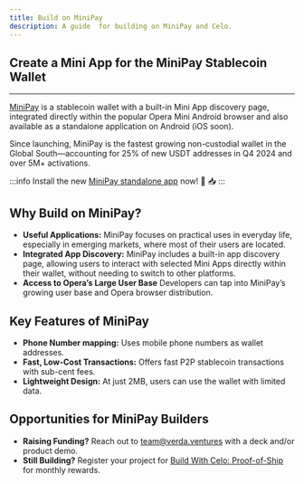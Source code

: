 ```yaml
---
title: Build on MiniPay
description: A guide  for building on MiniPay and Celo.
---
```


## Create a Mini App for the MiniPay Stablecoin Wallet

---

[MiniPay](https://www.opera.com/products/minipay) is a stablecoin wallet with a built-in Mini App discovery page, integrated directly within the popular Opera Mini Android browser and also available as a standalone application on Android (iOS soon).

Since launching, MiniPay is the fastest growing non-custodial wallet in the Global South—accounting for 25% of new USDT addresses in Q4 2024 and over 5M+ activations.

:::info
Install the new [MiniPay standalone app](https://play.google.com/store/apps/details?id=com.opera.minipay) now! 🎉 📥 
:::

## Why Build on MiniPay?

- **Useful Applications:** MiniPay focuses on practical uses in everyday life, especially in emerging markets, where most of their users are located.
- **Integrated App Discovery:** MiniPay includes a built-in app discovery page, allowing users to interact with selected Mini Apps directly within their wallet, without needing to switch to other platforms.
- **Access to Opera’s Large User Base** Developers can tap into MiniPay’s growing user base and Opera browser distribution.

## Key Features of MiniPay

- **Phone Number mapping:** Uses mobile phone numbers as wallet addresses.
- **Fast, Low-Cost Transactions:** Offers fast P2P stablecoin transactions with sub-cent fees.
- **Lightweight Design:** At just 2MB, users can use the wallet with limited data.

## Opportunities for MiniPay Builders

- **Raising Funding?** Reach out to team@verda.ventures with a deck and/or product demo.
- **Still Building?** Register your project for [Build With Celo: Proof-of-Ship](https://github.com/celo-org/Proof-of-Ship) for monthly rewards.

